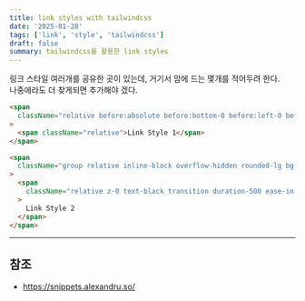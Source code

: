 ```yaml
---
title: link styles with tailwindcss
date: '2025-01-28'
tags: ['link', 'style', 'tailwindcss']
draft: false
summary: tailwindcss를 활용한 link styles
---
```



링크 스타일 여러개를 공유한 곳이 있는데, 거기서 맘에 드는 몇개를 적어두려 한다.  
나중에라도 더 찾게되면 추가해야 겠다.

<ExLinkStyle1 />

```html
<span
  className="relative before:absolute before:bottom-0 before:left-0 before:h-full before:w-full before:origin-bottom before:scale-y-[0.35] before:bg-sky-600 before:transition-transform before:duration-500 before:ease-in-out hover:before:scale-y-100"
>
  <span className="relative">Link Style 1</span>
</span>
```

<ExLinkStyle2 />

```html
<span
  className="group relative inline-block overflow-hidden rounded-lg bg-gray-200 px-6 py-3 [transform:translateZ(0)] before:absolute before:bottom-0 before:left-0 before:h-full before:w-full before:-translate-x-full before:bg-sky-600 before:transition before:duration-500 before:ease-in-out hover:before:translate-x-0"
>
  <span
    className="relative z-0 text-black transition duration-500 ease-in-out group-hover:text-gray-200"
  >
    Link Style 2
  </span>
</span>
```

---

## 참조

- https://snippets.alexandru.so/

